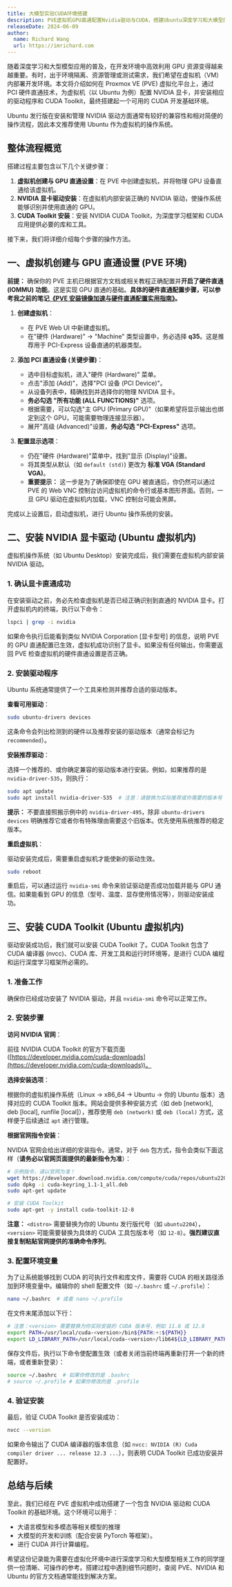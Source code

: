 ```yaml
---
title: 大模型实验CUDA环境搭建
description: PVE虚拟机GPU直通配置Nvidia驱动与CUDA，搭建Ubuntu深度学习和大模型的测试环境
releaseDate: 2024-06-09
author:
  name: Richard Wang
  url: https://imrichard.com
---
```


随着深度学习和大型模型应用的普及，在开发环境中高效利用 GPU 资源变得越来越重要。有时，出于环境隔离、资源管理或测试需求，我们希望在虚拟机（VM）内部署开发环境。本文将介绍如何在 Proxmox VE (PVE) 虚拟化平台上，通过 PCI 硬件直通技术，为虚拟机（以 Ubuntu 为例）配置 NVIDIA 显卡，并安装相应的驱动程序和 CUDA Toolkit，最终搭建起一个可用的 CUDA 开发基础环境。

<Callout type="info">
  Ubuntu 发行版在安装和管理 NVIDIA
  驱动方面通常有较好的兼容性和相对简便的操作流程，因此本文推荐使用 Ubuntu
  作为虚拟机的操作系统。
</Callout>

## 整体流程概览

搭建过程主要包含以下几个关键步骤：

1. **虚拟机创建与 GPU 直通设置**：在 PVE 中创建虚拟机，并将物理 GPU 设备直通给该虚拟机。
2. **NVIDIA 显卡驱动安装**：在虚拟机内部安装正确的 NVIDIA 驱动，使操作系统能够识别并使用直通的 GPU。
3. **CUDA Toolkit 安装**：安装 NVIDIA CUDA Toolkit，为深度学习框架和 CUDA 应用提供必要的库和工具。

接下来，我们将详细介绍每个步骤的操作方法。

## 一、虚拟机创建与 GPU 直通设置 (PVE 环境)

**前提：** 确保你的 PVE 主机已根据官方文档或相关教程正确配置并**开启了硬件直通 (IOMMU) 功能**。这是实现 GPU 直通的基础。**具体的硬件直通配置步骤，可以参考我之前的笔记[《PVE 安装镜像加速与硬件直通配置实用指南》](/docs/development/self-hosted/pve-installation-pcie-passthrough)。**

1. **创建虚拟机**：
   - 在 PVE Web UI 中新建虚拟机。
   - 在"硬件 (Hardware)" -> "Machine" 类型设置中，务必选择 **q35**。这是推荐用于 PCI-Express 设备直通的机器类型。

2. **添加 PCI 直通设备 (关键步骤)**：
   - 选中目标虚拟机，进入"硬件 (Hardware)" 菜单。
   - 点击"添加 (Add)"，选择"PCI 设备 (PCI Device)"。
   - 从设备列表中，精确找到并选择你的物理 NVIDIA 显卡。
   - **务必勾选 "所有功能 (ALL FUNCTIONS)"** 选项。
   - 根据需要，可以勾选"主 GPU (Primary GPU)"（如果希望将显示输出也绑定到这个 GPU，可能需要物理连接显示器）。
   - 展开"高级 (Advanced)"设置，**务必勾选 "PCI-Express"** 选项。

3. **配置显示选项**：
   - 仍在"硬件 (Hardware)"菜单中，找到"显示 (Display)"设置。
   - 将其类型从默认（如 `default (std)`) 更改为 **标准 VGA (Standard VGA)**。
   - **重要提示：** 这一步是为了确保即使在 GPU 被直通后，你仍然可以通过 PVE 的 Web VNC 控制台访问虚拟机的命令行或基本图形界面。否则，一旦 GPU 驱动在虚拟机内加载，VNC 控制台可能会黑屏。

完成以上设置后，启动虚拟机，进行 Ubuntu 操作系统的安装。

## 二、安装 NVIDIA 显卡驱动 (Ubuntu 虚拟机内)

虚拟机操作系统（如 Ubuntu Desktop）安装完成后，我们需要在虚拟机内部安装 NVIDIA 驱动。

### 1. 确认显卡直通成功

在安装驱动之前，务必先检查虚拟机是否已经正确识别到直通的 NVIDIA 显卡。打开虚拟机内的终端，执行以下命令：

```bash
lspci | grep -i nvidia
```

如果命令执行后能看到类似 NVIDIA Corporation [显卡型号] 的信息，说明 PVE 的 GPU 直通配置已生效，虚拟机成功识别了显卡。如果没有任何输出，你需要返回 PVE 检查虚拟机的硬件直通设置是否正确。

### 2. 安装驱动程序

Ubuntu 系统通常提供了一个工具来检测并推荐合适的驱动版本。

**查看可用驱动**：

```bash
sudo ubuntu-drivers devices
```

这条命令会列出检测到的硬件以及推荐安装的驱动版本（通常会标记为 `recommended`）。

**安装推荐驱动**：

选择一个推荐的、或你确定兼容的驱动版本进行安装。例如，如果推荐的是 `nvidia-driver-535`，则执行：

```bash
sudo apt update
sudo apt install nvidia-driver-535  # 注意：请替换为实际推荐或你需要的版本号
```

**提示：** 不要直接照搬示例中的 `nvidia-driver-495`，除非 `ubuntu-drivers devices` 明确推荐它或者你有特殊理由需要这个旧版本。优先使用系统推荐的稳定版本。

**重启虚拟机**：

驱动安装完成后，需要重启虚拟机才能使新的驱动生效。

```bash
sudo reboot
```

重启后，可以通过运行 `nvidia-smi` 命令来验证驱动是否成功加载并能与 GPU 通信。如果能看到 GPU 的信息（型号、温度、显存使用情况等），则驱动安装成功。

## 三、安装 CUDA Toolkit (Ubuntu 虚拟机内)

驱动安装成功后，我们就可以安装 CUDA Toolkit 了。CUDA Toolkit 包含了 CUDA 编译器 (nvcc)、CUDA 库、开发工具和运行时环境等，是进行 CUDA 编程和运行深度学习框架所必需的。

### 1. 准备工作

确保你已经成功安装了 NVIDIA 驱动，并且 `nvidia-smi` 命令可以正常工作。

### 2. 安装步骤

**访问 NVIDIA 官网**：

前往 NVIDIA CUDA Toolkit 的官方下载页面 ([https://developer.nvidia.com/cuda-downloads](https://developer.nvidia.com/cuda-downloads))。

**选择安装选项**：

根据你的虚拟机操作系统（Linux -> x86_64 -> Ubuntu -> 你的 Ubuntu 版本）选择对应的 CUDA Toolkit 版本。网站会提供多种安装方式（如 deb [network], deb [local], runfile [local]），推荐使用 `deb (network)` 或 `deb (local)` 方式，这样便于后续通过 `apt` 进行管理。

**根据官网指令安装**：

NVIDIA 官网会给出详细的安装指令。通常，对于 `deb` 包方式，指令会类似下面这样（**请务必以官网页面提供的最新指令为准**）：

```bash
# 示例指令，请以官网为准！
wget https://developer.download.nvidia.com/compute/cuda/repos/ubuntu2204/x86_64/cuda-keyring_1.1-1_all.deb
sudo dpkg -i cuda-keyring_1.1-1_all.deb
sudo apt-get update

# 安装 CUDA Toolkit
sudo apt-get -y install cuda-toolkit-12-8
```

**注意：** `<distro>` 需要替换为你的 Ubuntu 发行版代号（如 `ubuntu2204`），`<version>` 可能需要替换为具体的 CUDA 工具包版本号（如 `12-8`）。**强烈建议直接复制粘贴官网提供的准确命令序列**。

### 3. 配置环境变量

为了让系统能够找到 CUDA 的可执行文件和库文件，需要将 CUDA 的相关路径添加到环境变量中。编辑你的 shell 配置文件（如 `~/.bashrc` 或 `~/.profile`）：

```bash
nano ~/.bashrc  # 或者 nano ~/.profile
```

在文件末尾添加以下行：

```bash
# 注意：<version> 需要替换为你实际安装的 CUDA 版本号，例如 11.8 或 12.8
export PATH=/usr/local/cuda-<version>/bin${PATH:+:${PATH}}
export LD_LIBRARY_PATH=/usr/local/cuda-<version>/lib64${LD_LIBRARY_PATH:+:${LD_LIBRARY_PATH}}
```

保存文件后，执行以下命令使配置生效（或者关闭当前终端再重新打开一个新的终端，或者重新登录）：

```bash
source ~/.bashrc  # 如果你修改的是 .bashrc
# source ~/.profile # 如果你修改的是 .profile
```

### 4. 验证安装

最后，验证 CUDA Toolkit 是否安装成功：

```bash
nvcc --version
```

如果命令输出了 CUDA 编译器的版本信息（如 `nvcc: NVIDIA (R) Cuda compiler driver ... release 12.3 ...`），则表明 CUDA Toolkit 已成功安装并配置好。

## 总结与后续

至此，我们已经在 PVE 虚拟机中成功搭建了一个包含 NVIDIA 驱动和 CUDA Toolkit 的基础环境。这个环境可以用于：

- 大语言模型和多模态等相关模型的推理
- 大模型的开发和训练（配合安装 PyTorch 等框架）。
- 进行 CUDA 并行计算编程。

希望这份记录能为需要在虚拟化环境中进行深度学习和大型模型相关工作的同学提供一份清晰、可操作的参考。搭建过程中遇到细节问题时，查阅 PVE、NVIDIA 和 Ubuntu 的官方文档通常能找到解决方案。
